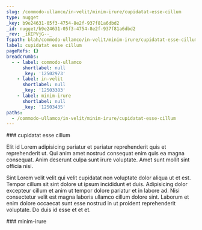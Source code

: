 ```yaml
---
slug: /commodo-ullamco/in-velit/minim-irure/cupidatat-esse-cillum
type: nugget
_key: b9e24631-05f3-4754-8e2f-937f81a6dbd2
_id: nugget/b9e24631-05f3-4754-8e2f-937f81a6dbd2
_rev: _iKEPVjG--_
fspath: blah/commodo-ullamco/in-velit/minim-irure/cupidatat-esse-cillum.md
label: cupidatat esse cillum
pageRefs: {}
breadcrumbs:
  - - label: commodo-ullamco
      shortlabel: null
      _key: '12502973'
    - label: in-velit
      shortlabel: null
      _key: '12503383'
    - label: minim-irure
      shortlabel: null
      _key: '12503435'
paths:
  - /commodo-ullamco/in-velit/minim-irure/cupidatat-esse-cillum
---
```


<NuggetArea>
<Nugget slug="/commodo-ullamco/in-velit/minim-irure/cupidatat-esse-cillum" type="nugget" _key="b9e24631-05f3-4754-8e2f-937f81a6dbd2" _id="nugget/b9e24631-05f3-4754-8e2f-937f81a6dbd2" _rev="_iKEPVjG--_" fspath="blah/commodo-ullamco/in-velit/minim-irure/cupidatat-esse-cillum.md" label="cupidatat esse cillum" paths="/commodo-ullamco/in-velit/minim-irure/cupidatat-esse-cillum">
<NuggetBody>
### cupidatat esse cillum

Elit id Lorem adipisicing pariatur et pariatur reprehenderit quis et reprehenderit ut. Qui anim amet nostrud consequat enim quis ea magna consequat. Anim deserunt culpa sunt irure voluptate. Amet sunt mollit sint officia nisi.

Sint Lorem velit velit qui velit cupidatat non voluptate dolor aliqua ut et est. Tempor cillum sit sint dolore ut ipsum incididunt et duis. Adipisicing dolor excepteur cillum et anim ut tempor dolore pariatur et in labore ad. Nisi consectetur velit est magna laboris ullamco cillum dolore sint. Laborum et enim dolore occaecat sunt esse nostrud in ut proident reprehenderit voluptate. Do duis id esse et et et.

</NuggetBody>
<Breadcrumbs>
<Crumbs>
<Crumb _key="12502973" label="commodo-ullamco" /><Crumb _key="12503383" label="in-velit" /><Crumb _key="12503435" label="minim-irure" />
</Crumbs>
</Breadcrumbs>
</Nugget>

<NuggetsInbound>
</NuggetsInbound>
<NuggetsOutbound>
</NuggetsOutbound>
</NuggetArea>
<PassagesInbound>
<Passage direction="inbound" type="passage" _key="12503435" _id="passage/12503435" _rev="_iKEPVjG---" label="minim-irure" passage="minim-irure" fspath="blah/commodo-ullamco/in-velit/minim-irure" paths="/commodo-ullamco/in-velit/minim-irure" slug="/commodo-ullamco/in-velit/minim-irure">
<NuggetBody>
### minim-irure

</NuggetBody>
<Breadcrumbs>
<Crumbs>
<Crumb _key="12502973" label="commodo-ullamco" /><Crumb _key="12503383" label="in-velit" />
</Crumbs>
</Breadcrumbs>
</Passage>

</PassagesInbound>
<PassagesOutbound>
</PassagesOutbound>